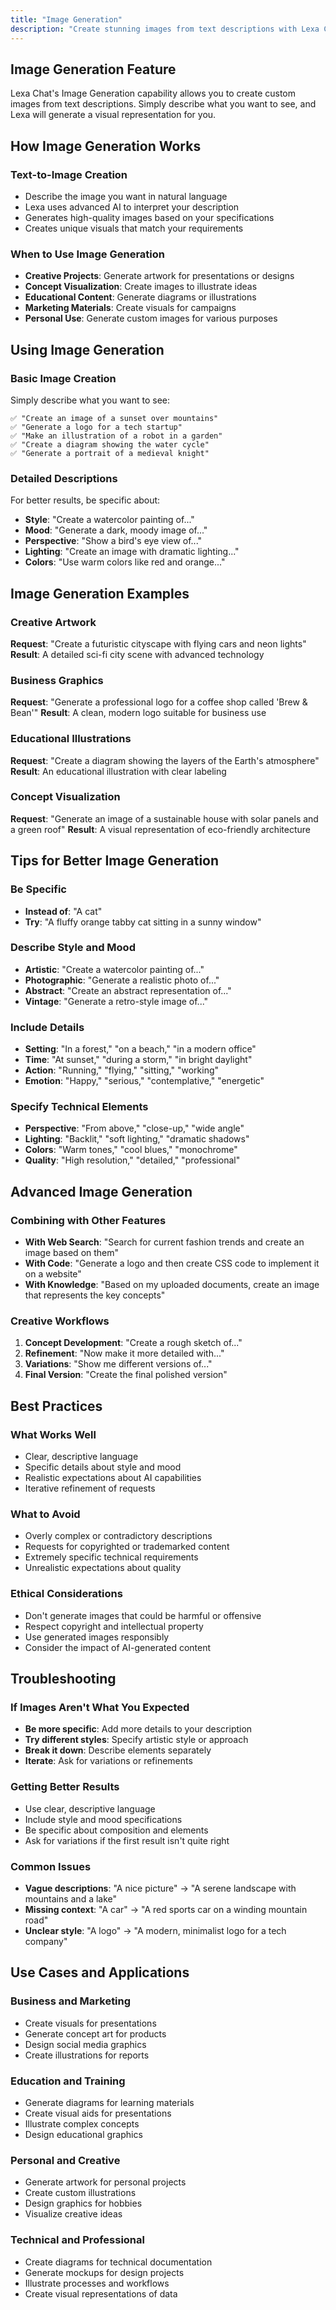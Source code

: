 ```yaml
---
title: "Image Generation"
description: "Create stunning images from text descriptions with Lexa Chat"
---
```


## Image Generation Feature

Lexa Chat's Image Generation capability allows you to create custom images from text descriptions. Simply describe what you want to see, and Lexa will generate a visual representation for you.

## How Image Generation Works

### Text-to-Image Creation
- Describe the image you want in natural language
- Lexa uses advanced AI to interpret your description
- Generates high-quality images based on your specifications
- Creates unique visuals that match your requirements

### When to Use Image Generation
- **Creative Projects**: Generate artwork for presentations or designs
- **Concept Visualization**: Create images to illustrate ideas
- **Educational Content**: Generate diagrams or illustrations
- **Marketing Materials**: Create visuals for campaigns
- **Personal Use**: Generate custom images for various purposes

## Using Image Generation

### Basic Image Creation
Simply describe what you want to see:

```
✅ "Create an image of a sunset over mountains"
✅ "Generate a logo for a tech startup"
✅ "Make an illustration of a robot in a garden"
✅ "Create a diagram showing the water cycle"
✅ "Generate a portrait of a medieval knight"
```

### Detailed Descriptions
For better results, be specific about:
- **Style**: "Create a watercolor painting of..."
- **Mood**: "Generate a dark, moody image of..."
- **Perspective**: "Show a bird's eye view of..."
- **Lighting**: "Create an image with dramatic lighting..."
- **Colors**: "Use warm colors like red and orange..."

## Image Generation Examples

### Creative Artwork
**Request**: "Create a futuristic cityscape with flying cars and neon lights"
**Result**: A detailed sci-fi city scene with advanced technology

### Business Graphics
**Request**: "Generate a professional logo for a coffee shop called 'Brew & Bean'"
**Result**: A clean, modern logo suitable for business use

### Educational Illustrations
**Request**: "Create a diagram showing the layers of the Earth's atmosphere"
**Result**: An educational illustration with clear labeling

### Concept Visualization
**Request**: "Generate an image of a sustainable house with solar panels and a green roof"
**Result**: A visual representation of eco-friendly architecture

## Tips for Better Image Generation

### Be Specific
- **Instead of**: "A cat"
- **Try**: "A fluffy orange tabby cat sitting in a sunny window"

### Describe Style and Mood
- **Artistic**: "Create a watercolor painting of..."
- **Photographic**: "Generate a realistic photo of..."
- **Abstract**: "Create an abstract representation of..."
- **Vintage**: "Generate a retro-style image of..."

### Include Details
- **Setting**: "In a forest," "on a beach," "in a modern office"
- **Time**: "At sunset," "during a storm," "in bright daylight"
- **Action**: "Running," "flying," "sitting," "working"
- **Emotion**: "Happy," "serious," "contemplative," "energetic"

### Specify Technical Elements
- **Perspective**: "From above," "close-up," "wide angle"
- **Lighting**: "Backlit," "soft lighting," "dramatic shadows"
- **Colors**: "Warm tones," "cool blues," "monochrome"
- **Quality**: "High resolution," "detailed," "professional"

## Advanced Image Generation

### Combining with Other Features
- **With Web Search**: "Search for current fashion trends and create an image based on them"
- **With Code**: "Generate a logo and then create CSS code to implement it on a website"
- **With Knowledge**: "Based on my uploaded documents, create an image that represents the key concepts"

### Creative Workflows
1. **Concept Development**: "Create a rough sketch of..."
2. **Refinement**: "Now make it more detailed with..."
3. **Variations**: "Show me different versions of..."
4. **Final Version**: "Create the final polished version"

## Best Practices

### What Works Well
- Clear, descriptive language
- Specific details about style and mood
- Realistic expectations about AI capabilities
- Iterative refinement of requests

### What to Avoid
- Overly complex or contradictory descriptions
- Requests for copyrighted or trademarked content
- Extremely specific technical requirements
- Unrealistic expectations about quality

### Ethical Considerations
- Don't generate images that could be harmful or offensive
- Respect copyright and intellectual property
- Use generated images responsibly
- Consider the impact of AI-generated content

## Troubleshooting

### If Images Aren't What You Expected
- **Be more specific**: Add more details to your description
- **Try different styles**: Specify artistic style or approach
- **Break it down**: Describe elements separately
- **Iterate**: Ask for variations or refinements

### Getting Better Results
- Use clear, descriptive language
- Include style and mood specifications
- Be specific about composition and elements
- Ask for variations if the first result isn't quite right

### Common Issues
- **Vague descriptions**: "A nice picture" → "A serene landscape with mountains and a lake"
- **Missing context**: "A car" → "A red sports car on a winding mountain road"
- **Unclear style**: "A logo" → "A modern, minimalist logo for a tech company"

## Use Cases and Applications

### Business and Marketing
- Create visuals for presentations
- Generate concept art for products
- Design social media graphics
- Create illustrations for reports

### Education and Training
- Generate diagrams for learning materials
- Create visual aids for presentations
- Illustrate complex concepts
- Design educational graphics

### Personal and Creative
- Generate artwork for personal projects
- Create custom illustrations
- Design graphics for hobbies
- Visualize creative ideas

### Technical and Professional
- Create diagrams for technical documentation
- Generate mockups for design projects
- Illustrate processes and workflows
- Create visual representations of data 